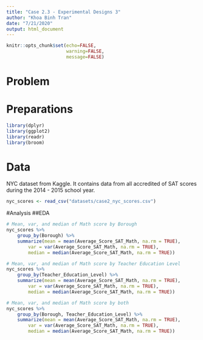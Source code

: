 ```yaml
---
title: "Case 2.3 - Experimental Designs 3"
author: "Khoa Binh Tran"
date: "7/21/2020"
output: html_document
---
```

```r
knitr::opts_chunk$set(echo=FALSE, 
                      warning=FALSE, 
                      message=FALSE)
```
# Problem


# Preparations
```r
library(dplyr)
library(ggplot2)
library(readr)
library(broom)
```
# Data
NYC dataset from Kaggle. It contains data from all accredited of SAT scores during the 2014 - 2015 school year.
```r
nyc_scores <- read_csv("datasets/case2_nyc_scores.csv")
```
#Analysis
##EDA
```r
# Mean, var, and median of Math score by Borough
nyc_scores %>%
    group_by(Borough) %>%
    summarize(mean = mean(Average_Score_SAT_Math, na.rm = TRUE),
        var = var(Average_Score_SAT_Math, na.rm = TRUE),
        median = median(Average_Score_SAT_Math, na.rm = TRUE))
```
```r
# Mean, var, and median of Math score by Teacher Education Level
nyc_scores %>%
    group_by(Teacher_Education_Level) %>%
    summarize(mean = mean(Average_Score_SAT_Math, na.rm = TRUE),
        var = var(Average_Score_SAT_Math, na.rm = TRUE),
        median = median(Average_Score_SAT_Math, na.rm = TRUE))
```
```r
# Mean, var, and median of Math score by both
nyc_scores %>%
    group_by(Borough, Teacher_Education_Level) %>%
    summarize(mean = mean(Average_Score_SAT_Math, na.rm = TRUE),
        var = var(Average_Score_SAT_Math, na.rm = TRUE),
        median = median(Average_Score_SAT_Math, na.rm = TRUE))
```
